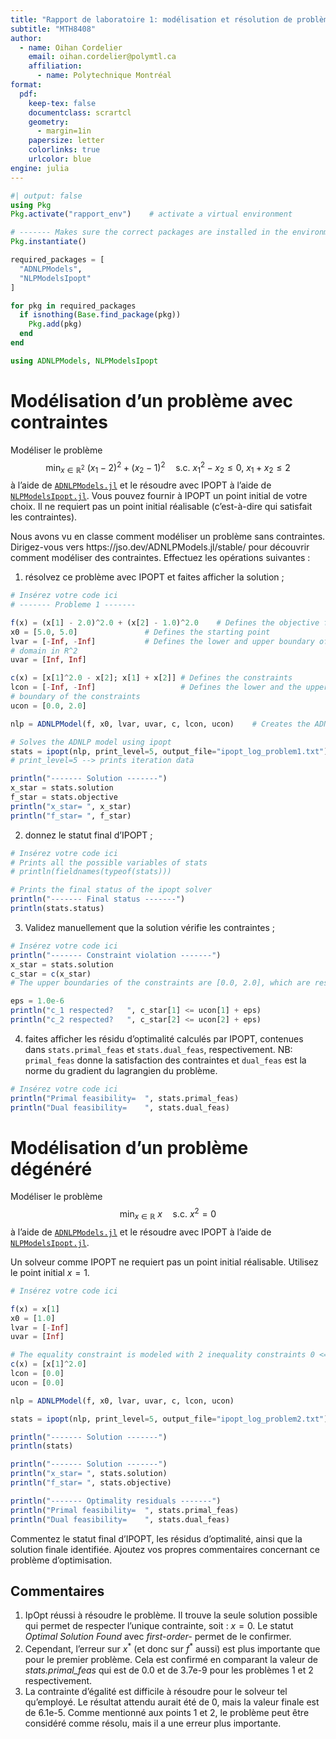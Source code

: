 ```yaml
---
title: "Rapport de laboratoire 1: modélisation et résolution de problèmes avec IPOPT"
subtitle: "MTH8408"
author:
  - name: Oihan Cordelier
    email: oihan.cordelier@polymtl.ca
    affiliation:
      - name: Polytechnique Montréal
format:
  pdf:
    keep-tex: false
    documentclass: scrartcl
    geometry:
      - margin=1in
    papersize: letter
    colorlinks: true
    urlcolor: blue
engine: julia
---
```


```julia
#| output: false
using Pkg
Pkg.activate("rapport_env")    # activate a virtual environment

# ------- Makes sure the correct packages are installed in the environment -------
Pkg.instantiate()

required_packages = [
  "ADNLPModels",
  "NLPModelsIpopt"
]

for pkg in required_packages
  if isnothing(Base.find_package(pkg))
    Pkg.add(pkg)
  end
end

using ADNLPModels, NLPModelsIpopt
```

# Modélisation d'un problème avec contraintes

Modéliser le problème
$$
\min_{x \in \mathbb{R}^2} \ (x_1 - 2)^2 + (x_2 - 1)^2 \quad \text{s.c.} \ x_1^2 - x_2 \leq 0, \ x_1 + x_2 \leq 2
$$
à l'aide de [`ADNLPModels.jl`](https://github.com/JuliaSmoothOptimizers/ADNLPModels.jl) et le résoudre avec IPOPT à l'aide de [`NLPModelsIpopt.jl`](https://github.com/JuliaSmoothOptimizers/NLPModelsIpopt.jl).
Vous pouvez fournir à IPOPT un point initial de votre choix.
Il ne requiert pas un point initial réalisable (c'est-à-dire qui satisfait les contraintes).

Nous avons vu en classe comment modéliser un problème sans contraintes.
Dirigez-vous vers https://jso.dev/ADNLPModels.jl/stable/ pour découvrir comment modéliser des contraintes.
Effectuez les opérations suivantes :

1. résolvez ce problème avec IPOPT et faites afficher la solution ;

```julia
# Insérez votre code ici
# ------- Probleme 1 -------

f(x) = (x[1] - 2.0)^2.0 + (x[2] - 1.0)^2.0    # Defines the objective function
x0 = [5.0, 5.0]               # Defines the starting point
lvar = [-Inf, -Inf]           # Defines the lower and upper boundary of the 
# domain in R^2
uvar = [Inf, Inf]

c(x) = [x[1]^2.0 - x[2]; x[1] + x[2]] # Defines the constraints
lcon = [-Inf, -Inf]                   # Defines the lower and the upper 
# boundary of the constraints
ucon = [0.0, 2.0]

nlp = ADNLPModel(f, x0, lvar, uvar, c, lcon, ucon)    # Creates the ADNLP model

# Solves the ADNLP model using ipopt
stats = ipopt(nlp, print_level=5, output_file="ipopt_log_problem1.txt")   
# print_level=5 --> prints iteration data

println("------- Solution -------")
x_star = stats.solution
f_star = stats.objective
println("x_star= ", x_star)
println("f_star= ", f_star)
```

2. donnez le statut final d'IPOPT ;

```julia
# Insérez votre code ici
# Prints all the possible variables of stats
# println(fieldnames(typeof(stats)))

# Prints the final status of the ipopt solver
println("------- Final status -------")
println(stats.status)
```

3. Validez manuellement que la solution vérifie les contraintes ;

```julia
# Insérez votre code ici
println("------- Constraint violation -------")
x_star = stats.solution
c_star = c(x_star)
# The upper boundaries of the constraints are [0.0, 2.0], which are respected in this case

eps = 1.0e-6
println("c_1 respected?   ", c_star[1] <= ucon[1] + eps)
println("c_2 respected?   ", c_star[2] <= ucon[2] + eps)
```

4. faites afficher les résidu d'optimalité calculés par IPOPT, contenues dans `stats.primal_feas` et `stats.dual_feas`, respectivement.
   NB: `primal_feas` donne la satisfaction des contraintes et `dual_feas` est la norme du gradient du lagrangien du problème.

```julia
# Insérez votre code ici
println("Primal feasibility=  ", stats.primal_feas)
println("Dual feasibility=    ", stats.dual_feas)
```

# Modélisation d'un problème dégénéré

Modéliser le problème
$$
\min_{x \in \mathbb{R}} \ x \quad \text{s.c.} \ x^2 = 0
$$
à l'aide de [`ADNLPModels.jl`](https://github.com/JuliaSmoothOptimizers/ADNLPModels.jl) et le résoudre avec IPOPT à l'aide de [`NLPModelsIpopt.jl`](https://github.com/JuliaSmoothOptimizers/NLPModelsIpopt.jl).

Un solveur comme IPOPT ne requiert pas un point initial réalisable.
Utilisez le point initial $x = 1$.

```julia
# Insérez votre code ici

f(x) = x[1]
x0 = [1.0]
lvar = [-Inf]
uvar = [Inf]

# The equality constraint is modeled with 2 inequality constraints 0 <= c(x) <= 0
c(x) = [x[1]^2.0]
lcon = [0.0]
ucon = [0.0]

nlp = ADNLPModel(f, x0, lvar, uvar, c, lcon, ucon)

stats = ipopt(nlp, print_level=5, output_file="ipopt_log_problem2.txt")

println("------- Solution -------")
println(stats)

println("------- Solution -------")
println("x_star= ", stats.solution)
println("f_star= ", stats.objective)

println("------- Optimality residuals -------")
println("Primal feasibility=  ", stats.primal_feas)
println("Dual feasibility=    ", stats.dual_feas)

```

Commentez le statut final d'IPOPT, les résidus d'optimalité, ainsi que la solution finale identifiée.
Ajoutez vos propres commentaires concernant ce problème d'optimisation.

## Commentaires

<!-- Insérez vos commentaires ci-dessous. -->
1. IpOpt réussi à résoudre le problème. Il trouve la seule solution possible qui permet de respecter l'unique contrainte, soit : $x = 0$. Le statut *Optimal Solution Found* avec *first-order-* permet de le confirmer.
2. Cependant, l'erreur sur $x^\ast$ (et donc sur $f^\ast$ aussi) est plus importante que pour le premier problème. Cela est confirmé en comparant la valeur de *stats.primal_feas* qui est de 0.0 et de 3.7e-9 pour les problèmes 1 et 2 respectivement. 
3. La contrainte d'égalité est difficile à résoudre pour le solveur tel qu'employé. Le résultat attendu aurait été de 0, mais la valeur finale est de 6.1e-5. Comme mentionné aux points 1 et 2, le problème peut être considéré comme résolu, mais il a une erreur plus importante.

